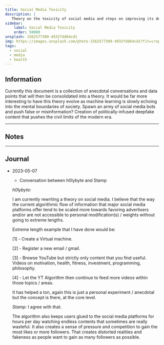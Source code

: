 ```yaml
---
title: Social Media Toxicity
description: |
   Theory on the toxicity of social media and steps on improving its depths within our mental state.
sidebar:
    label: Social Media Toxicity
    order: 50000
unsplash: 1562577309-4932fdd64cd1
img: https://images.unsplash.com/photo-1562577309-4932fdd64cd1?fit=crop&w=1400&h=700&q=75
tags:
  - social
  - media
  - health
---
```



## Information

Currently this document is a collection of anecdotal conversations and data points that will then be consolidated into a theory.
It would be far more interesting to have this theory evolve as machine learning is slowly echoing into the mental boundaries of society.
Spawn an army of social media bots and push false or misinformation?
Creation of politically-infused deepfake content that pushes the civil limits of the modern era.

---


## Notes

---

## Journal

- 2023-05-07 
    - Conversation between h0lybyte and Stamp

    *h0lybyte:* 
    
    I am currently rewriting a theory on social media. 
    I believe that the way the current algorithmic flow of information that major social media platforms offer tend to be scaled more towards favoring advertisers and/or are not accessible to personal modification(s) / weights without going to extreme lengths.
    
    Extreme length example that I have done would be: 
    
    [1] - Create a Virtual machine.
    
    [2] - Register a new email / gmail.
    
    [3] - Browse YouTube but strictly only content that you find useful. Videos on motivation, health, fitness, investment, programming, philosophy. 
    
    [4] - Let the YT Algorithm then continue to feed more videos within those topics / areas.
    
    It has helped a ton, again this is just a personal experiment / anecdotal but the concept is there, at the core level.
    
    *Stamp:* I agree with that. 
    
    The algorithm also keeps users glued to the social media platforms for hours per day watching endless contents that sometimes are really wasteful.
    It also creates a sense of pressure and competition to gain the most likes or more followers.
    That creates distorted realities and fakeness as people want to gain as many followers as possible.